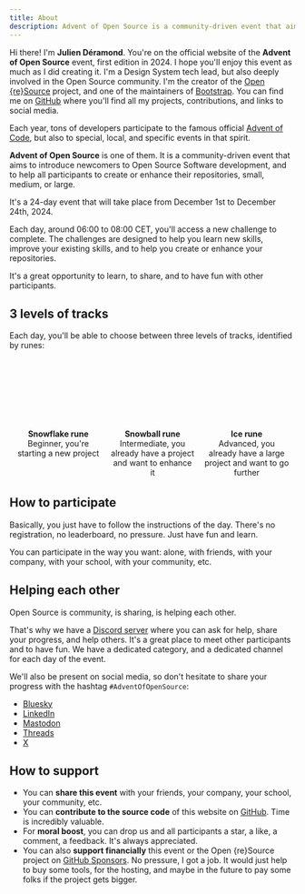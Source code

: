 ```yaml
---
title: About
description: Advent of Open Source is a community-driven event that aims to introduce newcomers to Open Source Software development, and to help all participants to create or enhance their repositories.
---
```



Hi there! I'm **Julien Déramond**. You're on the official website of the **Advent of Open Source** event, first edition in 2024. I hope you'll enjoy this event as much as I did creating it.
I'm a Design System tech lead, but also deeply involved in the Open Source community. I'm the creator of the [Open \{re\}Source](https://openresource.dev) project, and one of the maintainers of [Bootstrap](https://getbootstrap.com). You can find me on [GitHub](https://github.com/julien-deramond) where you'll find all my projects, contributions, and links to social media.

Each year, tons of developers participate to the famous official [Advent of Code](https://adventofcode.com), but also to special, local, and specific events in that spirit.

**Advent of Open Source** is one of them. It is a community-driven event that aims to introduce newcomers to Open Source Software development, and to help all participants to create or enhance their repositories, small, medium, or large.

It's a 24-day event that will take place from December 1st to December 24th, 2024.

Each day, around 06:00 to 08:00 CET, you'll access a new challenge to complete. The challenges are designed to help you learn new skills, improve your existing skills, and to help you create or enhance your repositories.

It's a great opportunity to learn, to share, and to have fun with other participants.

## 3 levels of tracks

Each day, you'll be able to choose between three levels of tracks, identified by runes:

<ul style="display: flex; gap: 1rem; justify-content: center; margin-top: 2rem; margin-bottom: 2rem; padding: 0">
  <li style="max-width: 150px; display: flex; flex-direction: column; gap: 5px; align-items: center; margin: 0">
    <div style="text-decoration: none; width: 100px; height: 100px; font-size: 60px; border-radius: 50%; border: 1px solid transparent; background-color: var(--sl-color-accent-low); margin: 0; display: flex; align-items: center; justify-content: center; color: var(--sl-color-accent)">
      <Image src={beginnerRune} alt="" />
    </div>
    <div style="text-align: center">
      <strong>Snowflake rune</strong><br/>Beginner, you're starting a new project
    </div>
  </li>
  <li style="max-width: 150px; display: flex; flex-direction: column; gap: 5px; align-items: center; margin: 0">
    <div style="text-decoration: none; width: 100px; height: 100px; font-size: 60px; border-radius: 50%; border: 1px solid transparent; background-color: var(--sl-color-accent-low); margin: 0; display: flex; align-items: center; justify-content: center; color: var(--sl-color-accent)">
      <Image src={intermediateRune} alt="" />
    </div>
    <div style="text-align: center">
      <strong>Snowball rune</strong><br/>Intermediate, you already have a project and want to enhance it
    </div>
  </li>
  <li style="max-width: 150px; display: flex; flex-direction: column; gap: 5px; align-items: center; margin: 0">
    <div style="text-decoration: none; width: 100px; height: 100px; font-size: 60px; border-radius: 50%; border: 1px solid transparent; background-color: var(--sl-color-accent-low); margin: 0; display: flex; align-items: center; justify-content: center; color: var(--sl-color-accent)">
      <Image src={advancedRune} alt="" />
    </div>
    <div style="text-align: center">
      <strong>Ice rune</strong><br/>Advanced, you already have a large project and want to go further
    </div>
  </li>
</ul>

## How to participate

Basically, you just have to follow the instructions of the day. There's no registration, no leaderboard, no pressure. Just have fun and learn.

You can participate in the way you want: alone, with friends, with your company, with your school, with your community, etc.

## Helping each other

Open Source is community, is sharing, is helping each other.

That's why we have a [Discord server](https://discord.gg/fpUDwEMGwE) where you can ask for help, share your progress, and help others. It's a great place to meet other participants and to have fun. We have a dedicated category, and a dedicated channel for each day of the event.

We'll also be present on social media, so don't hesitate to share your progress with the hashtag `#AdventOfOpenSource`:
- [Bluesky](https://bsky.app/profile/openresource.dev)
- [LinkedIn](https://linkedin.com/company/open-re-source/)
- [Mastodon](https://fosstodon.org/@openresource)
- [Threads](https://www.threads.net/@openresource)
- [X](https://x.com/open_resource)

## How to support

* You can **share this event** with your friends, your company, your school, your community, etc.
* You can **contribute to the source code** of this website on [GitHub](https://github.com/Open-reSource/adventofopensource.com). Time is incredibly valuable.
* For **moral boost**, you can drop us and all participants a star, a like, a comment, a feedback. It's always appreciated.
* You can also **support financially** this event or the Open \{re\}Source project on [GitHub Sponsors](https://github.com/sponsors/Open-reSource). No pressure, I got a job. It would just help to buy some tools, for the hosting, and maybe in the future to pay some folks if the project gets bigger.
